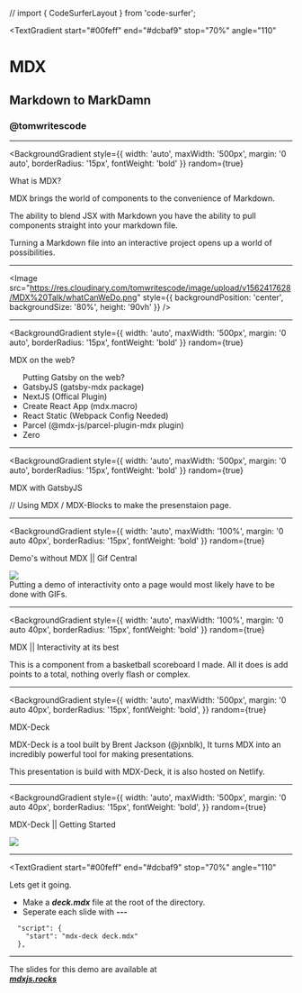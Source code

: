 // import { CodeSurferLayout } from 'code-surfer';

<Head>
  <title>MDX || MarkDAMN</title>
</Head>

<!-- Begin Slide 1 -->
<TextGradient
  start="#00feff"
  end="#dcbaf9"
  stop="70%"
  angle="110"
>

  # MDX
  ## Markdown to MarkDamn

  ### @tomwritescode

</TextGradient>

---

<BackgroundGradient
  style={{
    width: 'auto',
    maxWidth: '500px',
    margin: '0 auto',
    borderRadius: '15px',
    fontWeight: 'bold'
  }}
  random={true}
>
  What is MDX?
</BackgroundGradient>


MDX brings the world of components to the convenience of Markdown.

The ability to blend JSX with Markdown you have the ability to pull components straight into your markdown file.

Turning a Markdown file into an interactive project opens up a world of possibilities.

---

<Image   
  src="https://res.cloudinary.com/tomwritescode/image/upload/v1562417628/MDX%20Talk/whatCanWeDo.png" 
    style={{
      backgroundPosition: 'center',
      backgroundSize: '80%',
      height: '90vh'
    }}
/>

---

<BackgroundGradient
  style={{
    width: 'auto',
    maxWidth: '500px',
    margin: '0 auto',
    borderRadius: '15px',
    fontWeight: 'bold'
  }}
  random={true}
>
  MDX on the web?
</BackgroundGradient>

<ul>
  <TextGradient
    start="#00feff"
    end="#dcbaf9"
    stop="70%"
    angle="110"
  >
    Putting Gatsby on the web?
  </TextGradient>
  <Appear>
    <li>GatsbyJS (gatsby-mdx package)</li>
    <li>NextJS (Offical Plugin)</li>
    <li>Create React App (mdx.macro)</li>
    <li>React Static (Webpack Config Needed)</li>
    <li>Parcel (@mdx-js/parcel-plugin-mdx plugin)</li>
    <li>Zero</li>
  </Appear>
</ul>

---

<BackgroundGradient
  style={{
    width: 'auto',
    maxWidth: '500px',
    margin: '0 auto',
    borderRadius: '15px',
    fontWeight: 'bold'
  }}
  random={true}
>
  MDX with GatsbyJS
</BackgroundGradient>

// Using MDX / MDX-Blocks to make the presenstaion page.

---

<BackgroundGradient
  style={{
    width: 'auto',
    maxWidth: '100%',
    margin: '0 auto 40px',
    borderRadius: '15px',
    fontWeight: 'bold'
  }}
  random={true}
>
  Demo's without MDX || Gif Central
</BackgroundGradient>

<div>
  <img src="https://res.cloudinary.com/tomwritescode/image/upload/v1561806067/MDX%20Talk/gif_Component_Example.gif"
    style={{
      height: '70vh',
      borderRadius: '14px'
    }}
  /> 
</div>

<Notes>
  Putting a demo of interactivity onto a page would most likely have to be done with GIFs.
</Notes>

---

<BackgroundGradient
  style={{
    width: 'auto',
    maxWidth: '100%',
    margin: '0 auto 40px',
    borderRadius: '15px',
    fontWeight: 'bold'
  }}
  random={true}
>
  MDX || Interactivity at its best
</BackgroundGradient>

<Scoreboard />

<Notes>
  This is a component from a basketball scoreboard I made. All it does is add points to a total, nothing overly flash or complex.
</Notes>

---

<BackgroundGradient
  style={{
    width: 'auto',
    maxWidth: '500px',
    margin: '0 auto 40px',
    borderRadius: '15px',
    fontWeight: 'bold',
  }}
  random={true}
>
  MDX-Deck
</BackgroundGradient>

<div
  style={{
    padding: '0 40px'
  }}
>
  MDX-Deck is a tool built by Brent Jackson (@jxnblk), It turns MDX into an incredibly powerful tool for making presentations. 
  
  This presentation is build with MDX-Deck, it is also hosted on Netlify. 
</div>

---

<BackgroundGradient
  style={{
    width: 'auto',
    maxWidth: '500px',
    margin: '0 auto 40px',
    borderRadius: '15px',
    fontWeight: 'bold',
  }}
  random={true}
>
  MDX-Deck || Getting Started
</BackgroundGradient>

<div>
  <img 
    src="https://res.cloudinary.com/tomwritescode/image/upload/v1562417625/MDX%20Talk/deck-install.png" 
    style={{
      borderRadius: '24px'
    }}
  />
</div>

---

<TextGradient
  start="#00feff"
  end="#dcbaf9"
  stop="70%"
  angle="110"
>
  Lets get it going.
</TextGradient>
<ul>
  <li>Make a <strong style={{color: '#00feff'}}><em>deck.mdx</em></strong> file at the root of the directory.</li>
  <li>Seperate each slide with <strong style={{color: '#00feff'}}><em>---</em></strong></li>
</ul>

```text
  "script": {
    "start": "mdx-deck deck.mdx"
  },
```

---

<div
  style={{
    padding: '0 30px'
  }}
>
  The slides for this demo are available at 
  <br />
  <a 
    href="mdxjs.rocks" 
    target="_blank"
    style={{
      textDecoration: 'none'
    }}
  >
    <em><strong>
    <TextGradient
      start="#00feff"
      end="#dcbaf9"
      stop="70%"
      angle="110"
    >
      mdxjs.rocks
    </TextGradient>
    </strong></em>
  </a>
</div>

